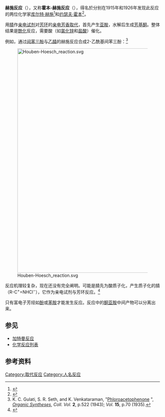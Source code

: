 '''赫施反应'''（{{lang-de|Hoesch-Reaktion}}），又称'''霍本-赫施反应'''（{{lang|de|Houben-Hoesch-Reaktion}}），得名於分别在1915年和1926年发现此反应的两位化学家[[库尔特·赫施|库尔特·赫施]]<ref>{{cite journal en|title=Eine neue Synthese aromatischer Ketone. I. Darstellung einiger Phenol-ketone|journal=[[Berichte_der_deutschen_chemischen_Gesellschaft|Berichte der deutschen chemischen Gesellschaft]]|volume=48|issue=1|year=1915|pages=1122–1133|author=Kurt Hoesch|doi=10.1002/cber.191504801156}}</ref>和[[约瑟夫·霍本|约瑟夫·霍本]]<ref>{{cite journal en|title=Über die Kern-Kondensation von Phenolen und Phenol-äthern mit Nitrilen zu Phenol- und Phenol-äther-Ketimiden und -Ketonen (I.)|journal=[[Berichte_der_deutschen_chemischen_Gesellschaft|Berichte der deutschen chemischen Gesellschaft]] (A and B Series)|volume=59|issue=11|year=1926|pages=2878–2891|author=J. Houben|doi=10.1002/cber.19260591135}}</ref>。

用[[腈|腈]]作[[亲电试剂|亲电试剂]]对[[芳环|芳环]]的[[亲电芳香取代|亲电芳香取代]]，首先产生[[亚胺|亚胺]]，水解后生成[[芳基|芳基]][[酮|酮]]。整体结果是[[酰化|酰化]]反应，需要酸（如[[氯化锌|氯化锌]]和[[盐酸|盐酸]]）催化。

例如，通过[[间苯三酚|间苯三酚]]与[[乙腈|乙腈]]的赫施反应合成2-乙酰基间苯三酚：<ref>K. C. Gulati, S. R. Seth, and K. Venkataraman, "[http://www.orgsynth.org/orgsyn/pdfs/CV2P0522.pdf Phloroacetophenone] {{Wayback|url=http://www.orgsynth.org/orgsyn/pdfs/CV2P0522.pdf |date=20110124064811 }}", ''[[Organic_Syntheses|Organic Syntheses]]'', ''Coll. Vol.'' '''2''', p.522 (1943); ''Vol.'' '''15''', p.70 (1935).</ref>

[[Image:Houben-Hoesch_reaction.svg|730px]] 


反应机理较复杂，现在还没有完全阐明。可能是腈先为酸质子化，产生质子化的腈（R-C<sup>+</sup>=NHCl<sup>−</sup>），它作为亲电试剂与芳环反应。<ref>{{JerryMarch}}</ref> 

只有富电子芳烃如[[酚|酚]]或[[苯胺|苯胺]]才能发生反应。反应中的[[酮亚胺|酮亚胺]]中间产物可以分离出来。

==参见==
*[[加特曼反应|加特曼反应]]
*[[化学反应列表|化学反应列表]]

==参考资料==
{{Reflist}}

[[Category:取代反应|Category:取代反应]]
[[Category:人名反应|Category:人名反应]]